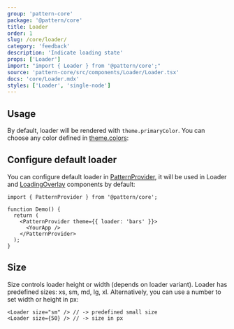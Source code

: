```yaml
---
group: 'pattern-core'
package: '@pattern/core'
title: Loader
order: 1
slug: /core/loader/
category: 'feedback'
description: 'Indicate loading state'
props: ['Loader']
import: "import { Loader } from '@pattern/core';"
source: 'pattern-core/src/components/Loader/Loader.tsx'
docs: 'core/Loader.mdx'
styles: ['Loader', 'single-node']
---
```



## Usage

By default, loader will be rendered with `theme.primaryColor`.
You can choose any color defined in [theme.colors](/theming/extend-theme/#default-colors):

<ControlDemo data={LoaderDemos.control} />

## Configure default loader

You can configure default loader in [PatternProvider](/theming/pattern-provider/),
it will be used in Loader and [LoadingOverlay](/core/loading-overlay/) components by default:

```tsx
import { PatternProvider } from '@pattern/core';

function Demo() {
  return (
    <PatternProvider theme={{ loader: 'bars' }}>
      <YourApp />
    </PatternProvider>
  );
}
```

## Size

Size controls loader height or width (depends on loader variant). Loader has predefined sizes: xs, sm, md, lg, xl.
Alternatively, you can use a number to set width or height in px:

```tsx
<Loader size="sm" /> // -> predefined small size
<Loader size={50} /> // -> size in px
```
